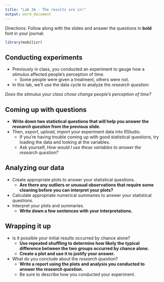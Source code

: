 ```yaml
---
title: "Lab 3A - The results are in!"
output: word_document
---
```



Directions: Follow along with the slides and answer the questions in **bold** font in your journal.

\newline


```r
library(mobilizr)
```


## Conducting experiments


- Previously in class, you conducted an experiment to gauge how a stimulus affected people's perception of time.
    - Some people were given a treatment, others were not.
- In this lab, we'll use the data cycle to analyze the _research question_:

_Does the stimulus your class chose change people's perception of time?_


## Coming up with questions


- **Write down two statistical questions that will help you answer the _research question_ from the previous slide.**
- Then, _export_, _upload_, _import_ your experiment data into RStudio.
    - If you're having trouble coming up with good statistical questions, try loading the data and looking at the variables.
    - Ask yourself, _How would I use these variables to answer the research question?_

  

## Analyzing our data


- Create appropriate plots to answer your statistical questions.
    - **Are there any outliers or unusual observations that require some cleaning before you can interpret your plots?**
- Calculate appropriate numerical summaries to answer your statistical questions.
- Interpret your plots and summaries.
    - **Write down a few sentences with your interpretations.**

## Wrapping it up


- Is it possible your initial results occurred by chance alone?
    - **Use repeated shuffling to determine how likely the typical difference between the two groups occurred by chance alone.**
    - **Create a plot and use it to justify your answer.**
- What do you conclude about the _research question_?
    - **Write a report using the plots and analysis you conducted to answer the _research question_.**
    - Be sure to describe how you conducted your experiment.    
